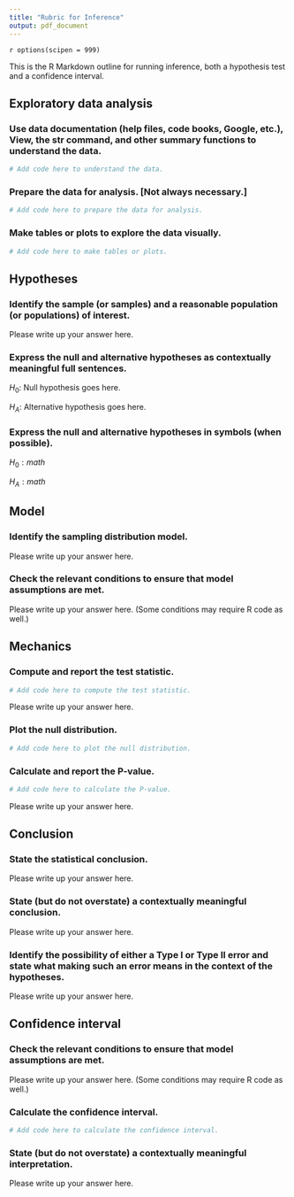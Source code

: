 ```yaml
---
title: "Rubric for Inference"
output: pdf_document
---
```

<!-- Please don't mess with the next few lines! -->
\def\hrulefill{\leavevmode\leaders\hrule height 2pt\hfill\kern 0pt}
\newcommand{\answerbegin}{\par\textcolor{blue}{\hrulefill\quad ANSWER\quad\hrulefill\newline}}
\newcommand{\answerend}{\par\textcolor{blue}{\hrulefill}\newline}
`r options(scipen = 999)`
<!-- Please don't mess with the previous few lines! -->


This is the R Markdown outline for running inference, both a hypothesis test and a confidence interval.


## Exploratory data analysis

### Use data documentation (help files, code books, Google, etc.), View, the str command, and other summary functions to understand the data.

\answerbegin

```r
# Add code here to understand the data.
```

\answerend

### Prepare the data for analysis. [Not always necessary.]

\answerbegin

```r
# Add code here to prepare the data for analysis.
```

\answerend

### Make tables or plots to explore the data visually.

\answerbegin

```r
# Add code here to make tables or plots.
```

\answerend


## Hypotheses

### Identify the sample (or samples) and a reasonable population (or populations) of interest.

\answerbegin

Please write up your answer here.

\answerend

### Express the null and alternative hypotheses as contextually meaningful full sentences.

\answerbegin

$H_{0}:$ Null hypothesis goes here.

$H_{A}:$ Alternative hypothesis goes here.

\answerend

### Express the null and alternative hypotheses in symbols (when possible).

\answerbegin

$H_{0}: math$

$H_{A}: math$

\answerend


## Model

### Identify the sampling distribution model.

\answerbegin

Please write up your answer here.

\answerend

### Check the relevant conditions to ensure that model assumptions are met.

\answerbegin

Please write up your answer here. (Some conditions may require R code as well.)

\answerend


## Mechanics

### Compute and report the test statistic.

\answerbegin

```r
# Add code here to compute the test statistic.
```

Please write up your answer here.

\answerend

### Plot the null distribution.

\answerbegin

```r
# Add code here to plot the null distribution.
```

\answerend

### Calculate and report the P-value.

\answerbegin

```r
# Add code here to calculate the P-value.
```

Please write up your answer here.

\answerend


## Conclusion

### State the statistical conclusion.

\answerbegin

Please write up your answer here.

\answerend

### State (but do not overstate) a contextually meaningful conclusion.

\answerbegin

Please write up your answer here.

\answerend

### Identify the possibility of either a Type I or Type II error and state what making such an error means in the context of the hypotheses.

\answerbegin

Please write up your answer here.

\answerend


## Confidence interval

### Check the relevant conditions to ensure that model assumptions are met.

\answerbegin

Please write up your answer here. (Some conditions may require R code as well.)

\answerend

### Calculate the confidence interval.

\answerbegin

```r
# Add code here to calculate the confidence interval.
```

\answerend

### State (but do not overstate) a contextually meaningful interpretation.

\answerbegin

Please write up your answer here.

\answerend
